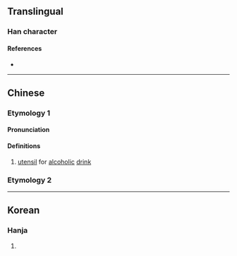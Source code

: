 {{character info}}
==Translingual==

===Han character===
{{Han char|rn=7|rad=二|as=06|sn=8|four=55000|canj=TTTT|ids=⿰井井}}

====References====
* {{Han ref|kx=0087.141|hdz=10023.010|uh=3429|ud=13353}}

----

==Chinese==
{{zh-forms}}

===Etymology 1===
====Pronunciation====
{{zh-pron
|m=xíng
|c=zing4
|mc=
|oc=
|ma=
|cat=n
}}

====Definitions====
{{zh-hanzi}}

# [[utensil]] for [[alcoholic]] [[drink]]

===Etymology 2===
{{zh-see|鈃|v}}

----

==Korean==

===Hanja===
{{ko-hanja|hangeul=형|rv=hyeong|mr=hyŏng|y=hyeng|eumhun=술독|ehrv=suldok|ehmr=sultok|ehy=swultok}}

# {{rfdef|ko|sort=二06}}